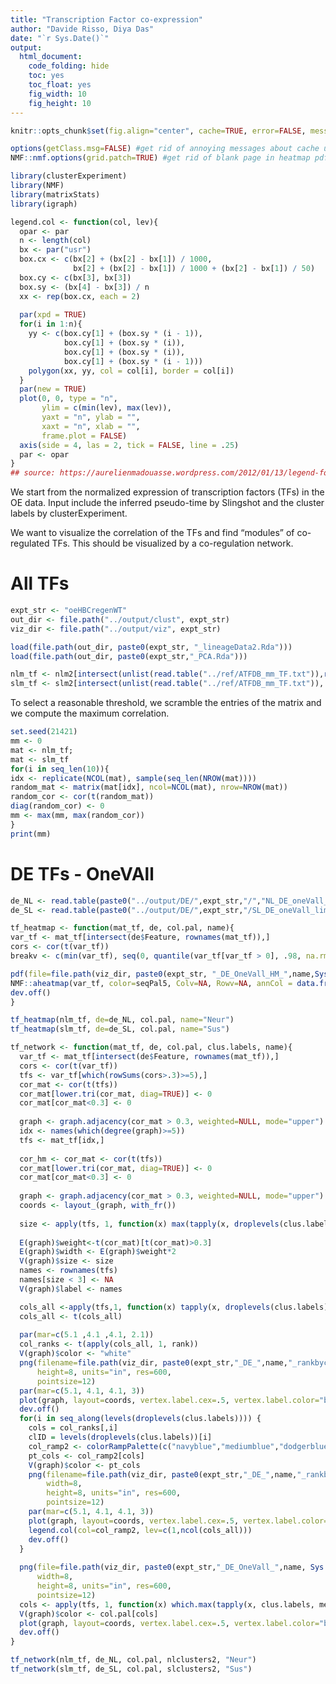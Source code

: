 ```yaml
---
title: "Transcription Factor co-expression"
author: "Davide Risso, Diya Das"
date: "`r Sys.Date()`"
output:
  html_document:
    code_folding: hide
    toc: yes
    toc_float: yes
    fig_width: 10
    fig_height: 10
---
```


```r
knitr::opts_chunk$set(fig.align="center", cache=TRUE, error=FALSE, message=FALSE, warning=FALSE, results="markup", autodep = TRUE)

options(getClass.msg=FALSE) #get rid of annoying messages about cache until fixed internally in R
NMF::nmf.options(grid.patch=TRUE) #get rid of blank page in heatmap pdf

library(clusterExperiment)
library(NMF)
library(matrixStats)
library(igraph)

legend.col <- function(col, lev){
  opar <- par
  n <- length(col)
  bx <- par("usr")
  box.cx <- c(bx[2] + (bx[2] - bx[1]) / 1000,
              bx[2] + (bx[2] - bx[1]) / 1000 + (bx[2] - bx[1]) / 50)
  box.cy <- c(bx[3], bx[3])
  box.sy <- (bx[4] - bx[3]) / n
  xx <- rep(box.cx, each = 2)
  
  par(xpd = TRUE)
  for(i in 1:n){
    yy <- c(box.cy[1] + (box.sy * (i - 1)),
            box.cy[1] + (box.sy * (i)),
            box.cy[1] + (box.sy * (i)),
            box.cy[1] + (box.sy * (i - 1)))
    polygon(xx, yy, col = col[i], border = col[i])
  }
  par(new = TRUE)
  plot(0, 0, type = "n",
       ylim = c(min(lev), max(lev)),
       yaxt = "n", ylab = "",
       xaxt = "n", xlab = "",
       frame.plot = FALSE)
  axis(side = 4, las = 2, tick = FALSE, line = .25)
  par <- opar
}
## source: https://aurelienmadouasse.wordpress.com/2012/01/13/legend-for-a-continuous-color-scale-in-r/
```

We start from the normalized expression of  transcription factors (TFs) in the OE data.
Input include the inferred pseudo-time by Slingshot and the cluster labels by clusterExperiment.

We want to visualize the correlation of the TFs and find "modules" of co-regulated TFs. This should be visualized by a co-regulation network.

# All TFs

```r
expt_str <- "oeHBCregenWT"
out_dir <- file.path("../output/clust", expt_str)
viz_dir <- file.path("../output/viz", expt_str)

load(file.path(out_dir, paste0(expt_str, "_lineageData2.Rda")))
load(file.path(out_dir, paste0(expt_str,"_PCA.Rda")))

nlm_tf <- nlm2[intersect(unlist(read.table("../ref/ATFDB_mm_TF.txt")),rownames(nlm2)),]
slm_tf <- slm2[intersect(unlist(read.table("../ref/ATFDB_mm_TF.txt")), rownames(slm2)),]
```

To select a reasonable threshold, we scramble the entries of the matrix and we compute the maximum correlation.

```r
set.seed(21421)
mm <- 0
mat <- nlm_tf;
mat <- slm_tf
for(i in seq_len(10)){
idx <- replicate(NCOL(mat), sample(seq_len(NROW(mat))))
random_mat <- matrix(mat[idx], ncol=NCOL(mat), nrow=NROW(mat))
random_cor <- cor(t(random_mat))
diag(random_cor) <- 0
mm <- max(mm, max(random_cor))
} 
print(mm)
```

# DE TFs - OneVAll

```r
de_NL <- read.table(paste0("../output/DE/",expt_str,"/","NL_DE_oneVall_limma_500_2.txt"), stringsAsFactors = FALSE)
de_SL <- read.table(paste0("../output/DE/",expt_str,"/SL_DE_oneVall_limma_500_2.txt"), stringsAsFactors = FALSE)

tf_heatmap <- function(mat_tf, de, col.pal, name){
var_tf <- mat_tf[intersect(de$Feature, rownames(mat_tf)),]
cors <- cor(t(var_tf))
breakv <- c(min(var_tf), seq(0, quantile(var_tf[var_tf > 0], .98, na.rm = TRUE), length = 50), max(var_tf))

pdf(file=file.path(viz_dir, paste0(expt_str, "_DE_OneVall_HM_",name,Sys.Date(),".pdf")), height = 2,width=4)
NMF::aheatmap(var_tf, color=seqPal5, Colv=NA, Rowv=NA, annCol = data.frame(Clusters=clus.labels[colnames(var_tf)]), annColors = list(Clusters=col.pal), breaks = breakv)
dev.off()
}

tf_heatmap(nlm_tf, de=de_NL, col.pal, name="Neur")
tf_heatmap(slm_tf, de=de_SL, col.pal, name="Sus")
```

```r
tf_network <- function(mat_tf, de, col.pal, clus.labels, name){
  var_tf <- mat_tf[intersect(de$Feature, rownames(mat_tf)),]
  cors <- cor(t(var_tf))
  tfs <- var_tf[which(rowSums(cors>.3)>=5),]
  cor_mat <- cor(t(tfs))
  cor_mat[lower.tri(cor_mat, diag=TRUE)] <- 0
  cor_mat[cor_mat<0.3] <- 0
  
  graph <- graph.adjacency(cor_mat > 0.3, weighted=NULL, mode="upper")
  idx <- names(which(degree(graph)>=5))
  tfs <- mat_tf[idx,]
  
  cor_hm <- cor_mat <- cor(t(tfs))
  cor_mat[lower.tri(cor_mat, diag=TRUE)] <- 0
  cor_mat[cor_mat<0.3] <- 0
  
  graph <- graph.adjacency(cor_mat > 0.3, weighted=NULL, mode="upper")
  coords <- layout_(graph, with_fr())
  
  size <- apply(tfs, 1, function(x) max(tapply(x, droplevels(clus.labels), mean)))
  
  E(graph)$weight<-t(cor_mat)[t(cor_mat)>0.3]
  E(graph)$width <- E(graph)$weight*2
  V(graph)$size <- size
  names <- rownames(tfs)
  names[size < 3] <- NA
  V(graph)$label <- names

  cols_all <-apply(tfs,1, function(x) tapply(x, droplevels(clus.labels), mean))
  cols_all <- t(cols_all)
  
  par(mar=c(5.1 ,4.1 ,4.1, 2.1))
  col_ranks <- t(apply(cols_all, 1, rank))
  V(graph)$color <- "white"
  png(filename=file.path(viz_dir, paste0(expt_str,"_DE_",name,"_rankbyclus0",i,"_white_",Sys.Date(),".png")), width=8, 
      height=8, units="in", res=600, 
      pointsize=12)
  par(mar=c(5.1, 4.1, 4.1, 3))
  plot(graph, layout=coords, vertex.label.cex=.5, vertex.label.color="black")
  dev.off()
  for(i in seq_along(levels(droplevels(clus.labels)))) {
    cols = col_ranks[,i]
    clID = levels(droplevels(clus.labels))[i]
    col_ramp2 <- colorRampPalette(c("navyblue","mediumblue","dodgerblue3","aquamarine4","green4","yellowgreen","yellow"))(ncol(cols_all))
    pt_cols <- col_ramp2[cols]
    V(graph)$color <- pt_cols
    png(filename=file.path(viz_dir, paste0(expt_str,"_DE_",name,"_rankbyclus0",i,"_cl",clID, Sys.Date(), ".png")), 
        width=8, 
        height=8, units="in", res=600, 
        pointsize=12)
    par(mar=c(5.1, 4.1, 4.1, 3))
    plot(graph, layout=coords, vertex.label.cex=.5, vertex.label.color="black", main=paste("Cluster",clID, "color-coded by expression"))
    legend.col(col=col_ramp2, lev=c(1,ncol(cols_all)))
    dev.off()
  }
  
  png(file=file.path(viz_dir, paste0(expt_str,"_DE_OneVall_",name, Sys.Date(),".png")),
      width=8, 
      height=8, units="in", res=600, 
      pointsize=12)
  cols <- apply(tfs, 1, function(x) which.max(tapply(x, clus.labels, mean)))
  V(graph)$color <- col.pal[cols]
  plot(graph, layout=coords, vertex.label.cex=.5, vertex.label.color="black", main="Color-coded by cluster label")
  dev.off()
}

tf_network(nlm_tf, de_NL, col.pal, nlclusters2, "Neur")
tf_network(slm_tf, de_SL, col.pal, slclusters2, "Sus")
```